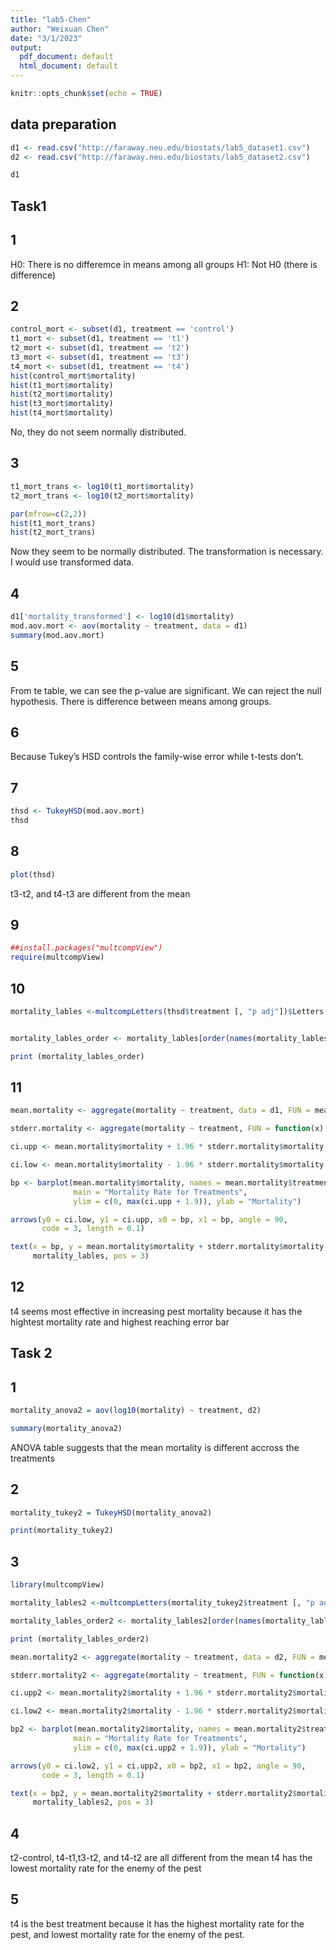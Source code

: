 ```yaml
---
title: "lab5-Chen"
author: "Weixuan Chen"
date: "3/1/2023"
output:
  pdf_document: default
  html_document: default
---
```


```r
knitr::opts_chunk$set(echo = TRUE)
```

## data preparation

```r
d1 <- read.csv("http://faraway.neu.edu/biostats/lab5_dataset1.csv")
d2 <- read.csv("http://faraway.neu.edu/biostats/lab5_dataset2.csv")
```

```r
d1
```
## Task1

## 1
H0: There is no differemce in means among all groups
H1: Not H0 (there is difference)

## 2

```r
control_mort <- subset(d1, treatment == 'control')
t1_mort <- subset(d1, treatment == 't1')
t2_mort <- subset(d1, treatment == 't2')
t3_mort <- subset(d1, treatment == 't3')
t4_mort <- subset(d1, treatment == 't4')
hist(control_mort$mortality)
hist(t1_mort$mortality)
hist(t2_mort$mortality)
hist(t3_mort$mortality)
hist(t4_mort$mortality)
```
No, they do not seem normally distributed.

## 3

```r
t1_mort_trans <- log10(t1_mort$mortality)
t2_mort_trans <- log10(t2_mort$mortality)
```

```r
par(mfrow=c(2,2))
hist(t1_mort_trans)
hist(t2_mort_trans)
```
Now they seem to be normally distributed. The transformation is necessary.
I would use transformed data.

## 4

```r
d1['mortality_transformed'] <- log10(d1$mortality)
mod.aov.mort <- aov(mortality ~ treatment, data = d1)
summary(mod.aov.mort)
```


## 5
From te table, we can see the p-value are significant. We can reject the null hypothesis. There is difference between means among groups.

## 6
Because Tukey's HSD controls the family-wise error while t-tests don't.

## 7

```r
thsd <- TukeyHSD(mod.aov.mort)
thsd
```

## 8

```r
plot(thsd)
```
t3-t2, and t4-t3 are different from the mean

## 9
```r
##install.packages("multcompView")
require(multcompView)
```


## 10
```r
mortality_lables <-multcompLetters(thsd$treatment [, "p adj"])$Letters


mortality_lables_order <- mortality_lables[order(names(mortality_lables))]

print (mortality_lables_order)
```

## 11

```r
mean.mortality <- aggregate(mortality ~ treatment, data = d1, FUN = mean)

stderr.mortality <- aggregate(mortality ~ treatment, FUN = function(x) sd(x)/sqrt(length(x)),data = d1)

ci.upp <- mean.mortality$mortality + 1.96 * stderr.mortality$mortality

ci.low <- mean.mortality$mortality - 1.96 * stderr.mortality$mortality

bp <- barplot(mean.mortality$mortality, names = mean.mortality$treatment,
              main = "Mortality Rate for Treatments",
              ylim = c(0, max(ci.upp + 1.9)), ylab = "Mortality")

arrows(y0 = ci.low, y1 = ci.upp, x0 = bp, x1 = bp, angle = 90,
       code = 3, length = 0.1)

text(x = bp, y = mean.mortality$mortality + stderr.mortality$mortality,
     mortality_lables, pos = 3)
```

## 12
t4 seems most effective in increasing pest mortality because it has the hightest mortality rate and highest reaching error bar

## Task 2

## 1

```r
mortality_anova2 = aov(log10(mortality) ~ treatment, d2)

summary(mortality_anova2)
```
ANOVA table suggests that the mean mortality is different accross the treatments

## 2

```r
mortality_tukey2 = TukeyHSD(mortality_anova2)

print(mortality_tukey2)
```

## 3

```r
library(multcompView)

mortality_lables2 <-multcompLetters(mortality_tukey2$treatment [, "p adj"])$Letters

mortality_lables_order2 <- mortality_lables2[order(names(mortality_lables2))]

print (mortality_lables_order2)
```

```r
mean.mortality2 <- aggregate(mortality ~ treatment, data = d2, FUN = mean)

stderr.mortality2 <- aggregate(mortality ~ treatment, FUN = function(x) sd(x)/sqrt(length(x)), data = d2)

ci.upp2 <- mean.mortality2$mortality + 1.96 * stderr.mortality2$mortality

ci.low2 <- mean.mortality2$mortality - 1.96 * stderr.mortality2$mortality

bp2 <- barplot(mean.mortality2$mortality, names = mean.mortality2$treatment,
              main = "Mortality Rate for Treatments",
              ylim = c(0, max(ci.upp2 + 1.9)), ylab = "Mortality")

arrows(y0 = ci.low2, y1 = ci.upp2, x0 = bp2, x1 = bp2, angle = 90,
       code = 3, length = 0.1)

text(x = bp2, y = mean.mortality2$mortality + stderr.mortality2$mortality,
     mortality_lables2, pos = 3)
```

## 4
t2-control, t4-t1,t3-t2, and t4-t2 are all different from the mean
t4 has the lowest mortality rate for the enemy of the pest

## 5
t4 is the best treatment because it has the highest mortality rate for the pest, and lowest mortality rate for the enemy of the pest.